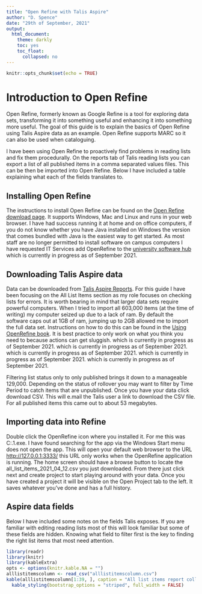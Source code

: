 ---
title: "Open Refine with Talis Aspire"
author: "D. Spence"
date: "29th of September, 2021"
output: 
  html_document:
    theme: darkly
    toc: yes
    toc_float:
      collapsed: no
---

```{r setup, include=FALSE}
knitr::opts_chunk$set(echo = TRUE)
```

# Introduction to Open Refine

Open Refine, formerly known as Google Refine is a tool for exploring data sets, transforming it into something useful and enhancing it into something more useful. The goal of this guide is to explain the basics of Open Refine using Talis Aspire data as an example. Open Refine supports MARC so it can also be used when cataloguing. 

I have been using Open Refine to proactively find problems in reading lists and fix them procedurally. On the reports tab of Talis reading lists you can export a list of all published items in a comma separated values files. This can be then be imported into Open Refine. Below I have included a table explaining what each of the fields translates to.

## Installing Open Refine
The instructions to install Open Refine can be found on the [Open Refine download page](https://openrefine.org/download.html). It supports Windows, Mac and Linux and runs in your web browser. I have had success running it at home and on office computers, if you do not know whether you have Java installed on Windows the version that comes bundled with Java is the easiest way to get started. As most staff are no longer permitted to install software on campus computers I have requested IT Services add OpenRefine to the [university software hub](https://software.essex.ac.uk) which is currently in progress as of September 2021.

## Downloading Talis Aspire data

Data can be downloaded from [Talis Aspire Reports](https://essex.rl.talis.com/reports/523E347F-38CF-E58D-929C-326B7FF25E75.html). For this guide I have been focusing on the All List Items section as my role focuses on checking lists for errors. It is worth bearing in mind that larger data sets require powerful computers. When I tried to import all 603,000 items (at the time of writing) my computer seized up due to a lack of ram. By default the software caps out at 1GB of ram, jumping up to 2GB allowed me to import the full data set. Instructions on how to do this can be found in the [Using OpenRefine book](https://subscription.packtpub.com/book/big_data_and_business_intelligence/9781783289080/1/ch01lvl1sec15/recipe-7-going-for-more-memory). It is best practice to only work on what you think you need to because actions can get sluggish. which is currently in progress as of September 2021. which is currently in progress as of September 2021. which is currently in progress as of September 2021. which is currently in progress as of September 2021. which is currently in progress as of September 2021.

Filtering list status only to only published brings it down to a manageable 129,000. Depending on the status of rollover you may want to filter by Time Period to catch items that are unpublished. Once you have your data click download CSV. This will e.mail the Talis user a link to download the CSV file. For all published items this came out to about 53 megabytes.

## Importing data into Refine

Double click the OpenRefine icon where you installed it. For me this was C:\Users\Spence\Desktop\openrefine-3.4.1\openrefine.exe. I have found searching for the app via the Windows Start menu does not open the app. This will open your default web browser to the URL [http://127.0.0.1:3333/](http://127.0.0.1:3333/) this URL only works when the OpenRefine application is running. The home screen should have a browse button to locate the all_list_items_2021_04_12.csv you just downloaded. From there just click next and create project to start playing around with your data. Once you have created a project it will be visible on the Open Project tab to the left. It saves whatever you’ve done and has a full history.

## Aspire data fields

Below I have included some notes on the fields Talis exposes. If you are familiar with editing reading lists most of this will look familiar but some of these fields are hidden. Knowing what field to filter first is the key to finding the right list items that most need attention.

```{r, echo=FALSE, message=FALSE}
library(readr)
library(knitr)
library(kableExtra)
opts <- options(knitr.kable.NA = "")
alllistitemscolumn <- read_csv("alllistitemscolumn.csv")
kable(alllistitemscolumn[1:39, ], caption = "All list items report collumn headers with example fields and notes") %>%
  kable_styling(bootstrap_options = "striped", full_width = FALSE)
```
